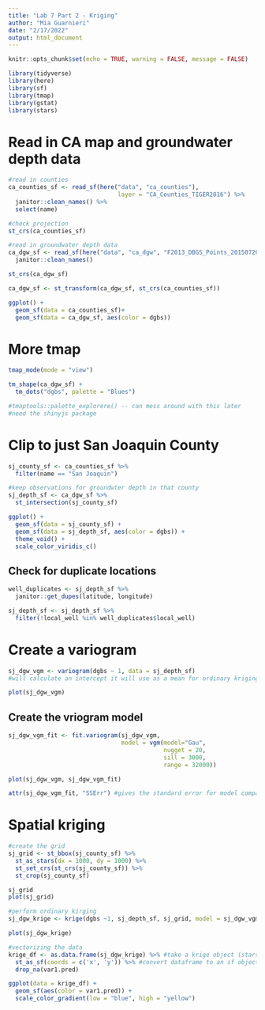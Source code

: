 ```yaml
---
title: "Lab 7 Part 2 - Kriging"
author: "Mia Guarnieri"
date: "2/17/2022"
output: html_document
---
```


```r
knitr::opts_chunk$set(echo = TRUE, warning = FALSE, message = FALSE)

library(tidyverse)
library(here)
library(sf)
library(tmap)
library(gstat)
library(stars)
```

# Read in CA map and groundwater depth data

```r
#read in counties
ca_counties_sf <- read_sf(here("data", "ca_counties"), 
                               layer = "CA_Counties_TIGER2016") %>% 
  janitor::clean_names() %>% 
  select(name)

#check projection
st_crs(ca_counties_sf)

#read in groundwater depth data
ca_dgw_sf <- read_sf(here("data", "ca_dgw", "F2013_DBGS_Points_20150720_093252.gpkg")) %>% 
  janitor::clean_names()

st_crs(ca_dgw_sf)

ca_dgw_sf <- st_transform(ca_dgw_sf, st_crs(ca_counties_sf))

ggplot() +
  geom_sf(data = ca_counties_sf)+
  geom_sf(data = ca_dgw_sf, aes(color = dgbs))
```

# More tmap

```r
tmap_mode(mode = "view")

tm_shape(ca_dgw_sf) +
  tm_dots("dgbs", palette = "Blues")

#tmaptools::palette_explorere() -- can mess around with this later
#need the shinyjs package
```

# Clip to just San Joaquin County

```r
sj_county_sf <- ca_counties_sf %>% 
  filter(name == "San Joaquin")

#keep observations for groundwter depth in that county
sj_depth_sf <- ca_dgw_sf %>% 
  st_intersection(sj_county_sf)

ggplot() +
  geom_sf(data = sj_county_sf) +
  geom_sf(data = sj_depth_sf, aes(color = dgbs)) +
  theme_void() +
  scale_color_viridis_c()
```
## Check for duplicate locations

```r
well_duplicates <- sj_depth_sf %>% 
  janitor::get_dupes(latitude, longitude)

sj_depth_sf <- sj_depth_sf %>% 
  filter(!local_well %in% well_duplicates$local_well)
```

# Create a variogram

```r
sj_dgw_vgm <- variogram(dgbs ~ 1, data = sj_depth_sf) 
#will calculate an intercept it will use as a mean for ordinary kriging

plot(sj_dgw_vgm)
```

## Create the vriogram model

```r
sj_dgw_vgm_fit <- fit.variogram(sj_dgw_vgm,
                                model = vgm(model="Gau",
                                            nugget = 20,
                                            sill = 3000,
                                            range = 32000))

plot(sj_dgw_vgm, sj_dgw_vgm_fit)

attr(sj_dgw_vgm_fit, "SSErr") #gives the standard error for model comparison
```

# Spatial kriging

```r
#create the grid
sj_grid <- st_bbox(sj_county_sf) %>% 
  st_as_stars(dx = 1000, dy = 1000) %>% 
  st_set_crs(st_crs(sj_county_sf)) %>% 
  st_crop(sj_county_sf)

sj_grid
plot(sj_grid)

#perform ordinary kirging
sj_dgw_krige <- krige(dgbs ~1, sj_depth_sf, sj_grid, model = sj_dgw_vgm_fit)

plot(sj_dgw_krige)

#vectorizing the data
krige_df <- as.data.frame(sj_dgw_krige) %>% #take a krige object (stars output = grid of values with non-spatial coordinates) and make it a dataframe with x and y columns, and predicted value columns for each x/y pair
  st_as_sf(coords = c('x', 'y')) %>% #convert dataframe to an sf object which turns x,y coords into points and assign them values based on the predictions 
  drop_na(var1.pred)

ggplot(data = krige_df) +
  geom_sf(aes(color = var1.pred)) +
  scale_color_gradient(low = "blue", high = "yellow")
```














